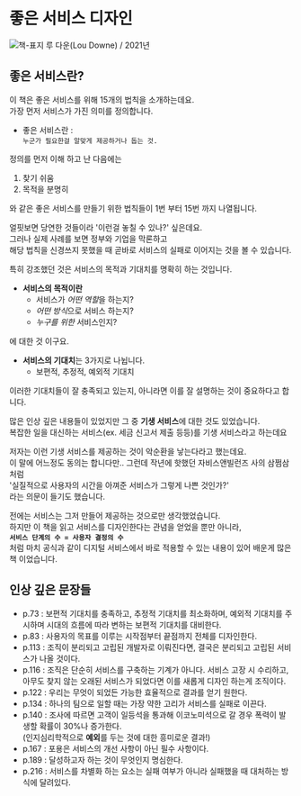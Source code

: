 
# 좋은 서비스 디자인

![책-표지](../../../public/img/books/good-services/good-services.jpg)
<Callout emoji="👤">
  루 다운(Lou Downe) / 2021년
</Callout>

## 좋은 서비스란?
이 책은 좋은 서비스를 위해 15개의 법칙을 소개하는데요.  
가장 먼저 서비스가 가진 의미를 정의합니다.  
- 좋은 서비스란 :  
`누군가 필요한걸 알맞게 제공하거나 돕는 것.`

정의를 먼저 이해 하고 난 다음에는
1. 찾기 쉬움
2. 목적을 분명히

와 같은 좋은 서비스를 만들기 위한 법칙들이 1번 부터 15번 까지 나열됩니다.  

얼핏보면 당연한 것들이라 '이런걸 놓칠 수 있나?' 싶은데요.  
그러나 실제 사례를 보면 정부와 기업을 막론하고  
해당 법칙을 신경쓰지 못했을 때 곧바로 서비스의 실패로 이어지는 것을 볼 수 있습니다.

특히 강조했던 것은 서비스의 목적과 기대치를 명확히 하는 것입니다.
- **서비스의 목적이란**
  - 서비스가 *어떤 역할*을 하는지?
  - *어떤 방식*으로 서비스 하는지?
  - *누구를 위한* 서비스인지?

에 대한 것 이구요.

- **서비스의 기대치**는 3가지로 나뉩니다.  
  - 보편적, 추정적, 예외적 기대치  

이러한 기대치들이 잘 충족되고 있는지, 아니라면 이를 잘 설명하는 것이 중요하다고 합니다.

많은 인상 깊은 내용들이 있었지만 그 중 **기생 서비스**에 대한 것도 있었습니다.  
복잡한 일을 대신하는 서비스(ex. 세금 신고서 제출 등등)를 기생 서비스라고 하는데요  

저자는 이런 기생 서비스를 제공하는 것이 악순환을 낳는다라고 했는데요.  
이 말에 어느정도 동의는 합니다만.. 그런데 작년에 핫했던 자비스앤빌런즈 사의 삼쩜삼 처럼  
'실질적으로 사용자의 시간을 아껴준 서비스가 그렇게 나쁜 것인가?'  
라는 의문이 들기도 했습니다.  

전에는 서비스는 그저 만들어 제공하는 것으로만 생각했었습니다.  
하지만 이 책을 읽고 서비스를 디자인한다는 관념을 얻었을 뿐만 아니라,  
**`서비스 단계의 수 = 사용자 결정의 수`**  
처럼 마치 공식과 같이 디지털 서비스에서 바로 적용할 수 있는 내용이 있어 배운게 많은 책 이었습니다.

## 인상 깊은 문장들
- p.73 : 보편적 기대치를 충족하고, 추정적 기대치를 최소화하며, 예외적 기대치를 주시하며 시대의 흐름에 따라 변하는 보편적 기대치를 대비한다.
- p.83 : 사용자의 목표를 이루는 시작점부터 끝점까지 전체를 디자인한다.
- p.113 : 조직이 분리되고 고립된 개발자로 이뤄진다면, 결국은 분리되고 고립된 서비스가 나올 것이다.
- p.116 : 조직은 단순히 서비스를 구축하는 기계가 아니다. 서비스 고장 시 수리하고, 아무도 찾지 않는 오래된 서비스가 되었다면 이를 새롭게 디자인 하는게 조직이다.
- p.122 : 우리는 무엇이 되었든 가능한 효율적으로 결과를 얻기 원한다.
- p.134 : 하나의 팀으로 일할 때는 가장 약한 고리가 서비스를 실패로 이끈다.
- p.140 : 조사에 따르면 고객이 일등석을 통과해 이코노미석으로 갈 경우 폭력이 발생할 확률이 30%나 증가한다.  
  (인지심리학적으로 **예외**를 두는 것에 대한 흥미로운 결과!)
- p.167 : 포용은 서비스의 개선 사항이 아닌 필수 사항이다.
- p.189 : 달성하고자 하는 것이 무엇인지 명심한다.
- p.216 : 서비스를 차별화 하는 요소는 실패 여부가 아니라 실패했을 때 대처하는 방식에 달려있다.
